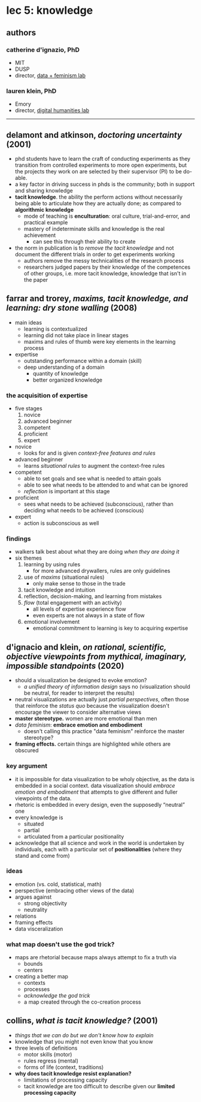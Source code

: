 # lec 5: knowledge

## authors

### catherine d'ignazio, PhD
- MIT
- DUSP
- director, [data + feminism lab](https://dataplusfeminism.mit.edu/)

### lauren klein, PhD
- Emory
- director, [digital humanities lab](https://digitalhumanities.mit.edu/)

---

## delamont and atkinson, _doctoring uncertainty_ (2001)
- phd students have to learn the craft of conducting experiments as they transition from controlled experiments to more open experiments, but the projects they work on are selected by their supervisor (PI) to be do-able.
- a key factor in driving success in phds is the community; both in support and sharing knowledge
- **tacit knowledge**. the ability the perform actions without necessarily being able to articulate how they are actually done; as compared to **algorithmic knowledge**
    - mode of teaching is **enculturation**: oral culture, trial-and-error, and practical example
    - mastery of indeterminate skills and knowledge is the real achievement
        - <T tag="comment" /> can see this through their ability to create
- the norm in publication is to _remove the tacit knowledge_ and not document the different trials in order to get experiments working
    - authors remove the messy technicalities of the research process
    - researchers judged papers by their knowledge of the competences of other groups, i.e. more tacit knowledge, knowledge that isn't in the paper

## farrar and trorey, _maxims, tacit knowledge, and learning: dry stone walling_ (2008)
- main ideas
    - learning is contextualized
    - learning did not take place in linear stages
    - maxims and rules of thumb were key elements in the learning process
- expertise
    - outstanding performance within a domain (skill)
    - deep understanding of a domain
        - quantity of knowledge <T tag="sternberg" />
        - better organized knowledge <T tag="sternberg" />

### the acquisition of expertise <T tag="dreyfus" />
- five stages
    1. novice
    2. advanced beginner
    3. competent
    4. proficient
    5. expert
- novice
    - looks for and is given _context-free features and rules_
- advanced beginner
    - learns _situational rules_ to augment the context-free rules
- competent
    - able to set goals and see what is needed to attain goals
    - able to see what needs to be attended to and what can be ignored
    - _reflection_ is important at this stage
- proficient
    - sees what needs to be achieved (subconscious), rather than deciding what needs to be achieved (conscious)
- expert
    - action is subconscious as well

### findings
- walkers talk best about what they are doing _when they are doing it_
- six themes
    1. learning by using rules
        - for more advanced drywallers, rules are only guidelines
    2. use of _maxims_ (situational rules)
        - only make sense to those in the trade
    3. tacit knowledge and intuition
    4. reflection, decision-making, and learning from mistakes
    5. _flow_ (total engagement with an activity)
        - all levels of expertise experience flow
        - even experts are not always in a state of flow
    6. emotional involvement
        - emotional commitment to learning is key to acquiring expertise

## d'ignacio and klein, _on rational, scientific, objective viewpoints from mythical, imaginary, impossible standpoints_ (2020)
- should a visualization be designed to evoke emotion?
    - _a unified theory of information design_ says no (visualization should be neutral, for reader to interpret the results)
- neutral visualizations are actually just _partial perspectives_, often those that reinforce the _status quo_ because the visualization doesn't encourage the viewer to consider alternative views
- **master stereotype.** women are more emotional than men
- _data feminism_: **embrace emotion and embodiment**
    - <T tag="comment" /> doesn't calling this practice "data feminism" reinforce the master stereotype?
- **framing effects.** certain things are highlighted while others are obscured <T tag="hullman and diakopoulos, 2011" />

### key argument
- it is impossible for data visualization to be wholy objective, as the data is embedded in a social context. data visualization should _embrace emotion and embodiment_ that attempts to give different and fuller viewpoints of the data.
- rhetoric is embedded in every design, even the supposedly &ldquo;neutral&rdquo; one
- every knowledge is
    - situated
    - partial
    - articulated from a particular positionality
- acknowledge that all science and work in the world is undertaken by individuals, each with a particular set of **positionalities** (where they stand and come from)

### ideas
- emotion (vs. cold, statistical, math)
- perspective (embracing other views of the data)
- argues against
    - strong objectivity
    - neutrality
- relations
- framing effects
- data visceralization

### what map doesn't use the god trick?
- maps are rhetorial because maps always attempt to fix a truth via
    - bounds
    - centers
- creating a better map
    - contexts
    - processes
    - _acknowledge the god trick_
    - a map created through the co-creation process

## collins, _what is tacit knowledge?_ (2001)
- _things that we can do but we don't know how to explain_
- knowledge that you might not even know that you know
- three levels of definitions
    - motor skills (motor)
    - rules regress (mental)
    - forms of life (context, traditions)
- **why does tacit knowledge resist explanation?**
    - limitations of processing capacity
    - tacit knowledge are too difficult to describe given our **limited processing capacity**